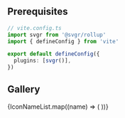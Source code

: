 
<Meta title='Icon' />

## Prerequisites

```typescript
// vite.config.ts
import svgr from '@svgr/rollup'
import { defineConfig } from 'vite'

export default defineConfig({
  plugins: [svgr()],
})
```

## Gallery

<IconGallery>
  {IconNameList.map((name) => (
    <IconItem name={name} key={name}>
      <Icon name={name} style={{ color: '#745DF9' }} />
    </IconItem>
  ))}
</IconGallery>
